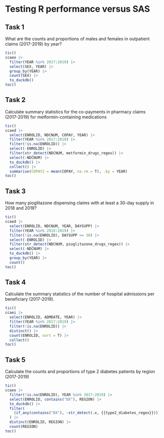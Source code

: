 # Testing R performance versus SAS

## Task 1
What are the counts and proportions of males and females in outpatient claims (2017-2019) by year?

```r
tic()
ccaeo |> 
  filter(YEAR %in% 2017:2019) |> 
  select(SEX, YEAR) |> 
  group_by(YEAR) |> 
  count(SEX) |> 
  to_duckdb()
toc()
```

## Task 2 

Calculate summary statistics for the co-payments in pharmacy claims (2017-2019) for metformin-containing medications
```r
tic()
ccaed |> 
  select(ENROLID, NDCNUM, COPAY, YEAR) |> 
  filter(YEAR %in% 2017:2019) |> 
  filter(!is.na(ENROLID)) |> 
  select(-ENROLID) |> 
  filter(str_detect(NDCNUM, metformin_drugs_regex)) |> 
  select(-NDCNUM) |> 
  to_duckdb() |> 
  collect() |> 
  summarise(COPAY2 = mean(COPAY, na.rm = T), .by = YEAR)
toc()
```


## Task 3
How many pioglitazone dispensing claims with at least a 30-day supply in 2018 and 2019?
```r
tic()
ccaed |> 
  select(ENROLID, NDCNUM, YEAR, DAYSUPP) |> 
  filter(YEAR %in% 2018:2019) |> 
  filter(!is.na(ENROLID), DAYSUPP >= 30) |> 
  select(-ENROLID) |> 
  filter(str_detect(NDCNUM, pioglitazone_drugs_regex)) |> 
  select(-NDCNUM) |> 
  to_duckdb() |> 
  group_by(YEAR) |> 
  count()
toc()
```

## Task 4
Calculate the summary statistics of the number of hospital admissions per beneficiary (2017-2019).

```r
tic()
ccaei |> 
  select(ENROLID, ADMDATE, YEAR) |> 
  filter(YEAR %in% 2017:2019) |> 
  filter(!is.na(ENROLID)) |> 
  distinct() |> 
  count(ENROLID, sort = T) |> 
  collect()
toc()
```



## Task 5
Calculate the counts and proportions of type 2 diabetes patients by region (2017-2019)

```r
tic()
ccaeo |> 
  filter(!is.na(ENROLID), YEAR %in% 2017:2019) |> 
  select(ENROLID, contains("DX"), REGION) |> 
  to_duckdb() |> 
  filter(
    (if_any(contains("DX"), ~str_detect(.x, {{type2_diabetes_regex}})))
  ) |> 
  distinct(ENROLID, REGION) |> 
  count(REGION)
toc()
```
